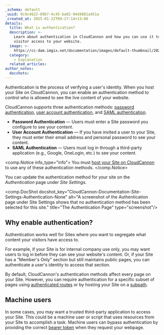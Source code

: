 ```yaml
---
_schema: default
_uuid: 0c9c4622-09b7-4c45-ba02-94d4881a451a
_created_at: 2025-01-22T09:27:14+13:00
details:
  title: What is authentication?
  description: >-
    Learn about authentication in CloudCannon and how you can use it to control
    visitor access to your website.
  image: >-
    https://cc-dam.imgix.net/documentation/images/default-thumbnail/2023-Q4/CloudCannon-Documentation-Thumbnail.png
  category:
    - Explanation
  related_articles:
author_notes:
  docshots:
---
```

Authentication is the process of verifying a user's identity. When you host your Site on CloudCannon, you can enable an authentication method to control who is allowed to see the live content of your website.

CloudCannon supports three authentication methods: [password authentication](/documentation/articles/enable-password-authentication/), [user account authentication](/documentation/articles/enable-user-account-authentication/), and [SAML authentication](/documentation/articles/enable-saml-authentication/).

* **Password Authentication** — Users must enter a Site password you configure to see your content.
* **User Account Authentication** — If you have invited a user to your Site, they must enter their email address and personal password to see your content.
* **SAML Authentication** — Users must log in through a third-party application (e.g., Google, OneLogin, etc.) to see your content.

<comp.Notice info_type="info">
  You must [host your Site on CloudCannon](/documentation/articles/what-is-web-hosting/#hosting-on-cloud-cannon) to use any of these authentication methods.
</comp.Notice>

You can update the authentication method for your site on the *Authentication* page under *Site Settings*.

<comp.DocShot docshot_key="CloudCannon-Documentation-Site-Settings-Authentication-None" alt="A screenshot of the Authentication page under Site Settings shows that no authentication method has been selected for this site." title="The Authentication Page" type="screenshot"/>

## Why enable authentication?

Authentication works well for Sites where you want to segregate what content your visitors have access to.

For example, if your Site is for internal company use only, you may want users to log in before they can see your website's content. Or, if your Site has a "Member's Only" section but still maintains public pages, you can authenticate a user's identity to access that section.

By default, CloudCannon's authentication methods affect every page on your Site. However, you can require authentication for a specific subset of pages using [authenticated routes](/documentation/articles/configure-authenticated-routes/) or by hosting your Site on a [subpath](/documentation/articles/add-a-custom-domain-to-your-site/).

## Machine users

In some cases, you may want a trusted third-party application to access your Site. This could be a machine user or script that uses resources from your Site to accomplish a task. Machine users can bypass authentication by providing the correct [bearer token](/documentation/articles/generate-a-bearer-token/) when they request your webpage.